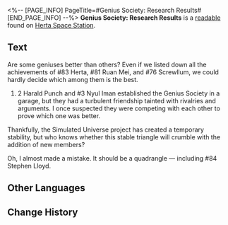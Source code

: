 <%-- [PAGE_INFO]
PageTitle=#Genius Society: Research Results#
[END_PAGE_INFO] --%>
{{Readable Infobox
|id           = 282
|partIds      = 190532
|title        = 
|image        = Item Journal Page.png
|world        = Herta Space Station
|parts        = 1
|author       = <!--to be added-->
|description  = A manuscript left by an individual who prefers to remain anonymous. It is written to evaluate the achievements of the various Genius Society members (with no conclusion).
|part1        = Genius Society: Research Results
|source1      = {{cx|Source missing}}
|characters   = Herta; Ruan Mei; Screwllum; Stephen Lloyd
|factions     = Genius Society
}}
'''Genius Society: Research Results''' is a [[readable]] found on [[Herta Space Station]].
<!--
==Location==
{{Map Embed|<map name>|<marker id>}}
-->
==Text==
Are some geniuses better than others? Even if we listed down all the achievements of #83 Herta, #81 Ruan Mei, and #76 Screwllum, we could hardly decide which among them is the best.

#2 Harald Punch and #3 Nyul Iman established the Genius Society in a garage, but they had a turbulent friendship tainted with rivalries and arguments. I once suspected they were competing with each other to prove which one was better.

Thankfully, the Simulated Universe project has created a temporary stability, but who knows whether this stable triangle will crumble with the addition of new members?

Oh, I almost made a mistake. It should be a quadrangle &mdash; including #84 Stephen Lloyd.

<!--
==Trivia==
* 
-->
==Other Languages==
{{Other Languages
|en   = Genius Society: Research Results
|zhs  = 天才俱乐部：科研成果考
|zht  = 天才俱樂部：研究成果考
|ja   = 天才クラブ：研究成果考察
|ko   = 지니어스 클럽: 연구 성과 평가
|es   = Círculo de Genios: resultados de investigación
|fr   = Évaluation des accomplissements de la Société des génies
|ru   = Общество гениев: результаты исследований
|th   = สมาคมอัจฉริยะ: การตรวจสอบผลการวิจัย
|vi   = Câu Lạc Bộ Thiên Tài: Thi Đua Thành Quả Nghiên Cứu
|de   = Bewertung von Forschungsergebnissen der Geniusgesellschaft
|id   = Genius Society: Evaluasi Hasil Penelitian
|pt   = Sociedade de Gênios: Resultados da Pesquisa
}}

==Change History==
{{Change History|1.6}}